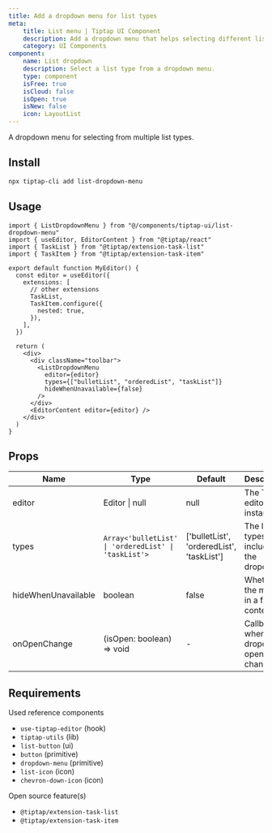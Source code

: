 ```yaml
---
title: Add a dropdown menu for list types
meta:
    title: List menu | Tiptap UI Component
    description: Add a dropdown menu that helps selecting different list types in your Tiptap editor. More in the docs.
    category: UI Components
component:
    name: List dropdown
    description: Select a list type from a dropdown menu.
    type: component
    isFree: true
    isCloud: false
    isOpen: true
    isNew: false
    icon: LayoutList
---
```


A dropdown menu for selecting from multiple list types.

<CodeDemo isScrollable src="https://template.tiptap.dev/preview/tiptap-ui/list-dropdown-menu" />

## Install

```bash
npx tiptap-cli add list-dropdown-menu
```

## Usage

```tsx
import { ListDropdownMenu } from "@/components/tiptap-ui/list-dropdown-menu"
import { useEditor, EditorContent } from "@tiptap/react"
import { TaskList } from "@tiptap/extension-task-list"
import { TaskItem } from "@tiptap/extension-task-item"

export default function MyEditor() {
  const editor = useEditor({
    extensions: [
      // other extensions
      TaskList,
      TaskItem.configure({
        nested: true,
      }),
    ],
  })

  return (
    <div>
      <div className="toolbar">
        <ListDropdownMenu
          editor={editor}
          types={["bulletList", "orderedList", "taskList"]}
          hideWhenUnavailable={false}
        />
      </div>
      <EditorContent editor={editor} />
    </div>
  )
}
```

## Props

| Name                | Type                                               | Default                                   | Description                               |
| ------------------- | -------------------------------------------------- | ----------------------------------------- | ----------------------------------------- |
| editor              | Editor \| null                                     | null                                      | The Tiptap editor instance                |
| types               | `Array<'bulletList' \| 'orderedList' \| 'taskList'>` | ['bulletList', 'orderedList', 'taskList'] | The list types to include in the dropdown |
| hideWhenUnavailable | boolean                                            | false                                     | Whether the menu is in a floating context |
| onOpenChange        | (isOpen: boolean) => void                          | -                                         | Callback when dropdown open state changes |

## Requirements

Used reference components

- `use-tiptap-editor` (hook)
- `tiptap-utils` (lib)
- `list-button` (ui)
- `button` (primitive)
- `dropdown-menu` (primitive)
- `list-icon` (icon)
- `chevron-down-icon` (icon)

Open source feature(s)

- `@tiptap/extension-task-list`
- `@tiptap/extension-task-item`